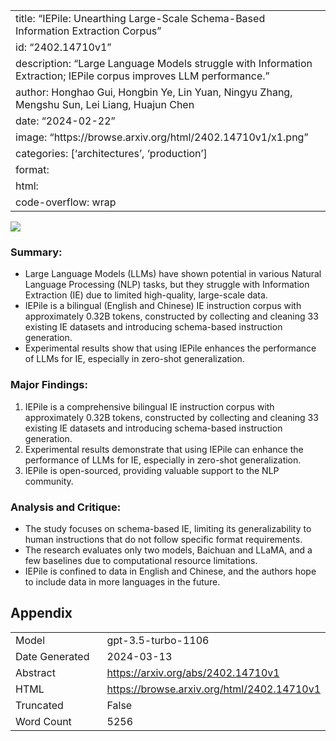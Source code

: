 
---
title: "IEPile: Unearthing Large-Scale Schema-Based Information Extraction Corpus"
id: "2402.14710v1"
description: "Large Language Models struggle with Information Extraction; IEPile corpus improves LLM performance."
author: Honghao Gui, Hongbin Ye, Lin Yuan, Ningyu Zhang, Mengshu Sun, Lei Liang, Huajun Chen
date: "2024-02-22"
image: "https://browse.arxiv.org/html/2402.14710v1/x1.png"
categories: ['architectures', 'production']
format:
  html:
    code-overflow: wrap
---

![](https://browse.arxiv.org/html/2402.14710v1/x1.png)

### **Summary:**
- Large Language Models (LLMs) have shown potential in various Natural Language Processing (NLP) tasks, but they struggle with Information Extraction (IE) due to limited high-quality, large-scale data.
- IEPile is a bilingual (English and Chinese) IE instruction corpus with approximately 0.32B tokens, constructed by collecting and cleaning 33 existing IE datasets and introducing schema-based instruction generation.
- Experimental results show that using IEPile enhances the performance of LLMs for IE, especially in zero-shot generalization.

### Major Findings:
1. IEPile is a comprehensive bilingual IE instruction corpus with approximately 0.32B tokens, constructed by collecting and cleaning 33 existing IE datasets and introducing schema-based instruction generation.
2. Experimental results demonstrate that using IEPile can enhance the performance of LLMs for IE, especially in zero-shot generalization.
3. IEPile is open-sourced, providing valuable support to the NLP community.

### Analysis and Critique:
- The study focuses on schema-based IE, limiting its generalizability to human instructions that do not follow specific format requirements.
- The research evaluates only two models, Baichuan and LLaMA, and a few baselines due to computational resource limitations.
- IEPile is confined to data in English and Chinese, and the authors hope to include data in more languages in the future.

## Appendix

|          |          |
|----------|----------|
| Model     | gpt-3.5-turbo-1106       |
| Date Generated     | 2024-03-13       |
| Abstract | [https://arxiv.org/abs/2402.14710v1](https://arxiv.org/abs/2402.14710v1)        |
| HTML     | [https://browse.arxiv.org/html/2402.14710v1](https://browse.arxiv.org/html/2402.14710v1)       |
| Truncated       | False       |
| Word Count       | 5256       |